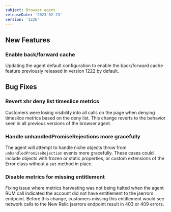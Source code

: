 ```yaml
---
subject: Browser agent
releaseDate: '2023-02-23'
version: '1226'
---
```


## New Features

### Enable back/forward cache

Updating the agent default configuration to enable the back/forward cache feature previously released in version 1222 by default.

## Bug Fixes

### Revert xhr deny list timeslice metrics

Customers were losing visibility into all calls on the page when denying timeslice metrics based on the deny list. This change reverts to the behavior seen in all previous versions of the browser agent.

### Handle unhandledPromiseRejections more gracefully

The agent will attempt to handle niche objects throw from `unhandledPromiseRejection` events more gracefully. These cases could include objects with frozen or static properties, or custom extensions of the Error class without a `set` method in place.

### Disable metrics for missing entitlement

Fixing issue where metrics harvesting was not being halted when the agent RUM call indicated the account did not have entitlement to the jserrors endpoint. Before this change, customers missing this entitlement would see network calls to the New Relic jserrors endpoint result in 403 or 409 errors.
